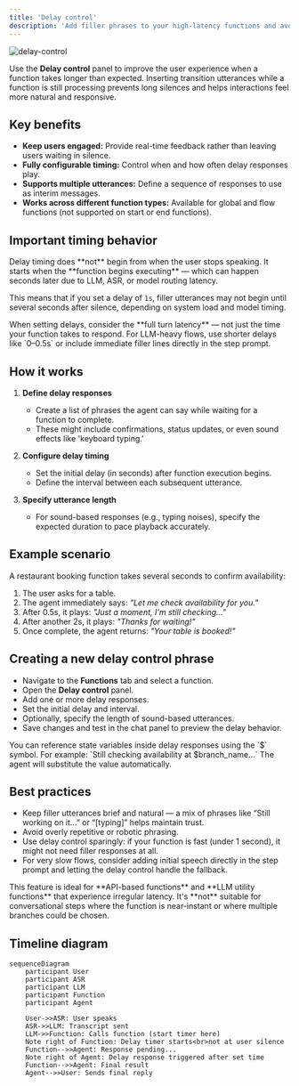 ```yaml
---
title: 'Delay control'
description: 'Add filler phrases to your high-latency functions and avoid long silences.'
---
```


![delay-control](/images/delay-controls.png)

Use the **Delay control** panel to improve the user experience when a function takes longer than expected. Inserting transition utterances while a function is still processing prevents long silences and helps interactions feel more natural and responsive.

## Key benefits

* **Keep users engaged:** Provide real-time feedback rather than leaving users waiting in silence.
* **Fully configurable timing:** Control when and how often delay responses play.
* **Supports multiple utterances:** Define a sequence of responses to use as interim messages.
* **Works across different function types:** Available for global and flow functions (not supported on start or end functions).

## Important timing behavior

<Tip>
Delay timing does **not** begin from when the user stops speaking. It starts when the **function begins executing** — which can happen seconds later due to LLM, ASR, or model routing latency.
</Tip>

This means that if you set a delay of `1s`, filler utterances may not begin until several seconds after silence, depending on system load and model timing.

<Note>
When setting delays, consider the **full turn latency** — not just the time your function takes to respond. For LLM-heavy flows, use shorter delays like `0–0.5s` or include immediate filler lines directly in the step prompt.
</Note>

## How it works

1. **Define delay responses**

   * Create a list of phrases the agent can say while waiting for a function to complete.
   * These might include confirmations, status updates, or even sound effects like 'keyboard typing.'

2. **Configure delay timing**

   * Set the initial delay (in seconds) after function execution begins.
   * Define the interval between each subsequent utterance.

3. **Specify utterance length**

   * For sound-based responses (e.g., typing noises), specify the expected duration to pace playback accurately.

## Example scenario

A restaurant booking function takes several seconds to confirm availability:

1. The user asks for a table.
2. The agent immediately says: *"Let me check availability for you."*
3. After 0.5s, it plays: *"Just a moment, I'm still checking..."*
4. After another 2s, it plays: *"Thanks for waiting!"*
5. Once complete, the agent returns: *"Your table is booked!"*

## Creating a new delay control phrase

* Navigate to the **Functions** tab and select a function.
* Open the **Delay control** panel.
* Add one or more delay responses.
* Set the initial delay and interval.
* Optionally, specify the length of sound-based utterances.
* Save changes and test in the chat panel to preview the delay behavior.

<Tip>
You can reference state variables inside delay responses using the `$` symbol.
For example:
`Still checking availability at $branch_name...`
The agent will substitute the value automatically.
</Tip>

## Best practices

* Keep filler utterances brief and natural — a mix of phrases like “Still working on it...” or “\[typing]” helps maintain trust.
* Avoid overly repetitive or robotic phrasing.
* Use delay control sparingly: if your function is fast (under 1 second), it might not need filler responses at all.
* For very slow flows, consider adding initial speech directly in the step prompt and letting the delay control handle the fallback.

<Note>
This feature is ideal for **API-based functions** and **LLM utility functions** that experience irregular latency.
It's **not** suitable for conversational steps where the function is near-instant or where multiple branches could be chosen.
</Note>

## Timeline diagram

```mermaid
sequenceDiagram
    participant User
    participant ASR
    participant LLM
    participant Function
    participant Agent

    User->>ASR: User speaks
    ASR->>LLM: Transcript sent
    LLM->>Function: Calls function (start timer here)
    Note right of Function: Delay timer starts<br>not at user silence
    Function-->>Agent: Response pending...
    Note right of Agent: Delay response triggered after set time
    Function-->>Agent: Final result
    Agent-->>User: Sends final reply
```